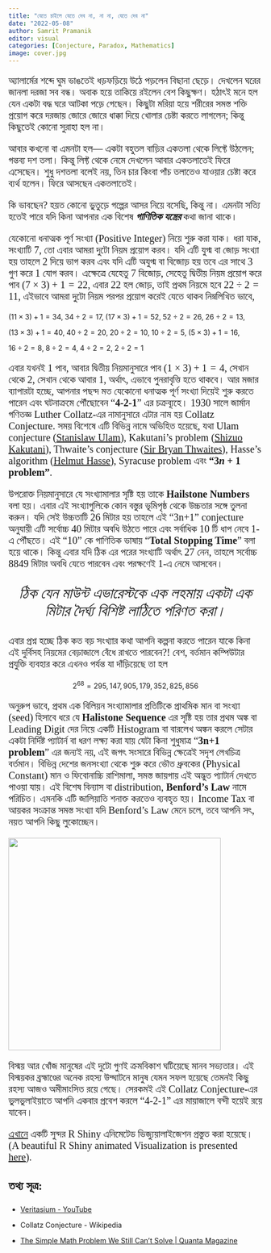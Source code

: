 ```yaml
---
title: "যেতে চাইলে যেতে দেব না, না না, যেতে দেব না"
date: "2022-05-08"
author: Samrit Pramanik
editor: visual
categories: [Conjecture, Paradox, Mathematics]
image: cover.jpg
---
```


::: {style="font-family: Kalpurush; font-size: 20px"}
অ্যালার্মের শব্দে ঘুম ভাঙতেই ধড়ফড়িয়ে উঠে পড়লেন বিছানা ছেড়ে। দেখলেন ঘরের জানলা দরজা সব বন্ধ। অবাক হয়ে তাকিয়ে রইলেন বেশ কিছুক্ষণ। হঠাৎই মনে হল যেন একটা বদ্ধ ঘরে আটকা পড়ে গেছেন। কিছুটা মরিয়া হয়ে শরীরের সমস্ত শক্তি প্রয়োগ করে দরজায় জোরে জোরে ধাক্কা দিয়ে খোলার চেষ্টা করতে লাগলেন; কিন্তু কিছুতেই কোনো সুরাহা হল না।

আবার কখনো বা এমনটা হল--- একটা বহুতল বাড়ির একতলা থেকে লিফ্টে উঠলেন; গন্তব্য দশ তলা। কিন্তু লিফ্ট থেকে নেমে দেখলেন আবার একতলাতেই ফিরে এসেছেন। শুধু দশতলা বলেই নয়, তিন চার কিংবা পাঁচ তলাতেও যাওয়ার চেষ্টা করে ব্যর্থ হলেন। ফিরে আসছেন একতলাতেই।

কি ভাবছেন? হয়ত কোনো ভুতুড়ে গল্পের আসর নিয়ে বসেছি, কিন্তু না। এমনটা সত্যি হতেই পারে যদি কিনা আপনার এক বিশেষ ***গাণিতিক যন্ত্রের*** কথা জানা থাকে।

যেকোনো ধনাত্মক পূর্ণ সংখ্যা (Positive Integer) নিয়ে শুরু করা যাক। ধরা যাক, সংখ্যাটি 7, তো এবার আমরা দুটো নিয়ম প্রয়োগ করব। যদি এটি যুগ্ম বা জোড় সংখ্যা হয় তাহলে 2 দিয়ে ভাগ করব এবং যদি এটি অযুগ্ম বা বিজোড় হয় তবে এর সাথে 3 গুণ করে 1 যোগ করব। এক্ষেত্রে যেহেতু 7 বিজোড়, সেহেতু দ্বিতীয় নিয়ম প্রয়োগ করে পাব $(7 \times 3)+1=22,$ এবার 22 হল জোড়, তাই প্রথম নিয়মে হবে $22 \div 2 = 11$, এইভাবে আমরা দুটো নিয়ম পরপর প্রয়োগ করেই যেতে থাকব নিম্নলিখিত ভাবে,
:::

$(11 \times 3)+1=34, \; 34 \div 2=17, \; (17 \times 3)+1=52, \; 52 \div 2 = 26, \; 26 \div 2 = 13,$

$(13 \times 3)+1 = 40, \; 40 \div 2=20, \; 20 \div2 = 10, \; 10 \div 2 = 5, \; (5 \times 3)+1=16,$

$16 \div 2 = 8, \; 8 \div 2=4, \; 4 \div 2 = 2, \; 2\div 2 =1$

::: {style="font-family: Kalpurush; font-size: 20px"}
এবার যখনই 1 পাব, আবার দ্বিতীয় নিয়মানুসারে পাব $(1 \times 3) +1 = 4$, সেখান থেকে 2, সেখান থেকে আবার 1, অর্থাৎ, এভাবে পুনরাবৃত্তি হতে থাকবে। আর মজার ব্যাপারটা হচ্ছে, আপনার পছন্দ মত যেকোনো ধনাত্মক পূর্ণ সংখ্যা দিয়েই শুরু করতে পারেন এবং ঘটনাক্রমে পৌঁছোবেন "**4-2-1**" এর চক্রব্যূহে। 1930 সালে জার্মান গণিতজ্ঞ Luther Collatz-এর নামানুসারে এটার নাম হয় Collatz Conjecture. সময় বিশেষে এটি বিভিন্ন নামে অভিহিত হয়েছে, যথা Ulam conjecture ([Stanislaw Ulam](https://en.wikipedia.org/wiki/Stanislaw_Ulam)), Kakutani's problem ([Shizuo Kakutani](https://en.wikipedia.org/wiki/Shizuo_Kakutani)), Thwaite's conjecture ([Sir Bryan Thwaites](https://en.wikipedia.org/wiki/Bryan_Thwaites)), Hasse's algorithm ([Helmut Hasse](https://en.wikipedia.org/wiki/Helmut_Hasse)), Syracuse problem এবং **"**$3n+1$ **problem"**.

উপরোক্ত নিয়মানুসারে যে সংখ্যামালার সৃষ্টি হয় তাকে **Hailstone Numbers** বলা হয়। এবার এই সংখ্যাগুলিকে কোন বস্তুর ভূমিপৃষ্ঠ থেকে উচ্চতার সঙ্গে তুলনা করুন। যদি সেই উচ্চতাটি 26 মিটার হয় তাহলে এই "3n+1" conjecture অনুযায়ী এটি সর্বোচ্চ 40 মিটার অবধি উঠতে পারে এবং সর্বাধিক 10 টি ধাপ নেবে 1-এ পৌঁছতে। এই "10" কে গাণিতিক ভাষায় "**Total Stopping Time**" বলা হয়ে থাকে। কিন্তু এবার যদি ঠিক এর পরের সংখ্যাটি অর্থাৎ 27 নেন, তাহলে সর্বোচ্চ $8849$ মিটার অবধি যেতে পারবেন এবং পরক্ষণেই 1-এ নেমে আসবেন।
:::

::: {style="font-family: Li Ador Shurobhi Unicode; font-size: 30px; text-align: center"}
*ঠিক যেন মাউন্ট এভারেস্টকে এক লহমায় একটা এক মিটার দৈর্ঘ্য বিশিষ্ট লাঠিতে পরিণত করা।*
:::

::: {style="font-family: Kalpurush; font-size: 20px"}
এবার প্রশ্ন হচ্ছে ঠিক কত বড় সংখ্যার কথা আপনি কল্পনা করতে পারেন যাকে কিনা এই দুর্বিসহ নিয়মের বেড়াজালে বেঁধে রাখতে পারবেন?! বেশ, বর্তমান কম্পিউটার প্রযুক্তি ব্যবহার করে এখনও পর্যন্ত যা দাঁড়িয়েছে তা হল
:::

$$
2^{68} = 295,147,905,179,352,825,856
$$

::: {style="font-family: Kalpurush; font-size: 20px"}
অনুরুপ ভাবে, প্রথম এক বিলিয়ন সংখ্যামালার প্রতিটিকে প্রাথমিক মান বা সংখ্যা (seed) হিসাবে ধরে যে **Halistone Sequence** এর সৃষ্টি হয় তার প্রথম অঙ্ক বা Leading Digit দের নিয়ে একটি Histogram বা বারলেখ অঙ্কন করলে সেটার একটা নির্দিষ্ট প্যাটার্ন বা ধরণ লক্ষ্য করা যায় যেটা কিনা শুধুমাত্র "**3n+1 problem**" এর জন্যই নয়, এই জগৎ সংসারে বিভিন্ন ক্ষেত্রেই সদৃশ লেখচিত্র বর্তমান। বিভিন্ন দেশের জনসংখ্যা থেকে শুরু করে ভৌত ধ্রুবকের (Physical Constant) মান ও ফিবোনাচ্চি রাশিমালা, সমস্ত জায়গায় এই অদ্ভুত প্যাটার্ন দেখতে পাওয়া যায়। এই বিশেষ বিন্যাস বা distribution, **Benford's Law** নামে পরিচিত। এমনকি এটি জালিয়াতি শনাক্ত করতেও ব্যবহৃত হয়। Income Tax বা আয়কর সংক্রান্ত সমস্ত সংখ্যা যদি Benford's Law মেনে চলে, তবে আপনি সৎ, নয়ত আপনি কিছু লুকোচ্ছেন।
:::

![](benford-law.jpg){fig-align="center" width="421"}

::: {style="font-family: Kalpurush; font-size: 20px"}
বিস্ময় আর খোঁজ মানুষের এই দুটো গুণই ক্রমবিকাশ ঘটিয়েছে মানব সভ্যতার। এই বিস্ময়কর ব্রহ্মাণ্ডের অনেক রহস্য উদ্ঘাটনে মানুষ যেমন সফল হয়েছে তেমনই কিছু রহস্য আজও অমীমাংসিত রয়ে গেছে। সেরকমই এই Collatz Conjecture-এর ভুলভুলাইয়াতে আপনি একবার প্রবেশ করলে "4-2-1" এর মায়াজালে বন্দী হয়েই রয়ে যাবেন।
:::

::: {style="font-family: Kalpurush; font-size: 20px"}
[এখান](https://samritpramanik.shinyapps.io/collatz-conjecture-shiny/ "https://samritpramanik.shinyapps.io/collatz-conjecture-shiny/")ে একটি সুন্দর R Shiny এনিমেটেড ভিজ্যুয়ালাইজেশন প্রস্তুত করা হয়েছে। (A beautiful R Shiny animated Visualization is presented [here](https://samritpramanik.shinyapps.io/collatz-conjecture-shiny/ "https://samritpramanik.shinyapps.io/collatz-conjecture-shiny/")).
:::

::: {style="font-family: Kalpurush; font-size: 20px"}
### তথ্য সূত্র:
:::

-   [Veritasium - YouTube](https://www.youtube.com/c/veritasium/featured)

-   Collatz Conjecture - Wikipedia

-   [The Simple Math Problem We Still Can't Solve \| Quanta Magazine](https://www.quantamagazine.org/why-mathematicians-still-cant-solve-the-collatz-conjecture-20200922/#:~:text=The%20Collatz%20conjecture%20states%20that,can%20start%20around%20300%20quintillion.)
